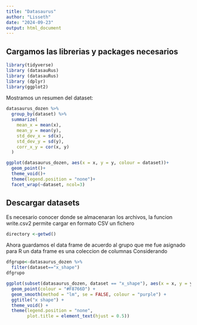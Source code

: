 ```yaml
---
title: "Datasaurus"
author: "Lisseth"
date: "2024-09-23"
output: html_document
---
```


## Cargamos las librerias y packages necesarios

```r
library(tidyverse)
library (datasauRus)
library (datasauRus)
library (dplyr)
library(ggplot2)
```

Mostramos un resumen del dataset:

```r
datasaurus_dozen %>%
  group_by(dataset) %>%
  summarize(
    mean_x = mean(x),
    mean_y = mean(y),
    std_dev_x = sd(x),
    std_dev_y = sd(y),
    corr_x_y = cor(x, y)
  )
```

```r
ggplot(datasaurus_dozen, aes(x = x, y = y, colour = dataset))+
  geom_point()+
  theme_void()+
  theme(legend.position = "none")+
  facet_wrap(~dataset, ncol=3)
```

## Descargar datasets

Es necesario conocer donde se almacenaran los archivos, la funcion write.csv2 permite cargar en formato CSV un fichero

```r
directory <-getwd()

```

Ahora guardamos el data frame de acuerdo al grupo que me fue asignado para R un data frame es una coleccion de columnas
Considerando 

```r
dfgrupo<-datasaurus_dozen %>%
  filter(dataset=="x_shape")
dfgrupo
```

```r
ggplot(subset(datasaurus_dozen, dataset == "x_shape"), aes(x = x, y = y)) +
  geom_point(colour = "#F8766D") + 
  geom_smooth(method = "lm", se = FALSE, colour = "purple") +
  ggtitle("x shape") +  
  theme_void() +
  theme(legend.position = "none",
        plot.title = element_text(hjust = 0.5))  

```
